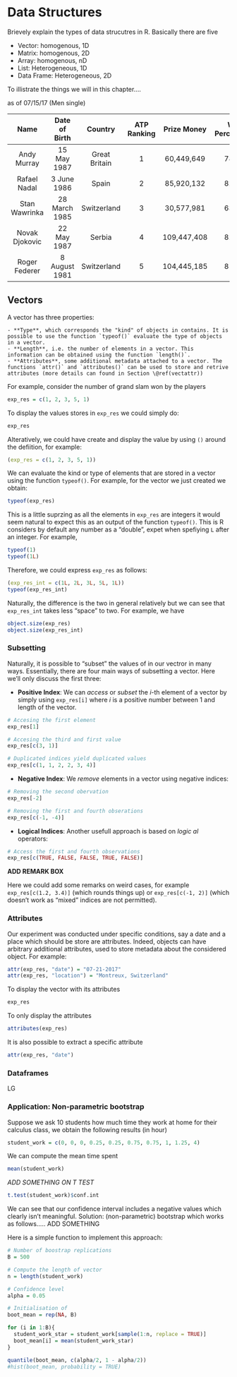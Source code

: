 # Data Structures {#data}

Brievely explain the types of data strucutres in R. Basically there are five

- Vector: homogenous, 1D
- Matrix: homogenous, 2D
- Array: homogenous, nD
- List: Heterogeneous, 1D
- Data Frame: Heterogeneous, 2D

To illistrate the things we will in this chapter....

as of 07/15/17 (Men single)

 Name              Date of Birth       Country            ATP Ranking     Prize Money    Win Percentage   Grand Slam Wins
----------------  ---------------  -------------------  ---------------  -------------- ---------------- ------------------
Andy Murray        15 May 1987     Great Britain            1             60,449,649         78.07               9
Rafael Nadal       3 June 1986       Spain                   2            85,920,132         82.48               15
Stan Wawrinka      28 March 1985     Switzerland             3            30,577,981         63.96              5
Novak Djokovic    22 May 1987          Serbia                4            109,447,408        82.77              12
Roger Federer      8 August 1981      Switzerland            5            104,445,185        81.80              18



## Vectors 

A vector has three properties:

```block2
- **Type**, which corresponds the "kind" of objects in contains. It is possible to use the function `typeof()` evaluate the type of objects in a vector.
- **Length**, i.e. the number of elements in a vector. This information can be obtained using the function `length()`.
- **Attributes**, some additional metadata attached to a vector. The functions `attr()` and `attributes()` can be used to store and retrive attributes (more details can found in Section \@ref(vectattr))
```

For example, consider the number of grand slam won by the players 

```r
exp_res = c(1, 2, 3, 5, 1)
```

To display the values stores in `exp_res` we could simply do:

```r
exp_res
```


Alteratively, we could have create and display the value by using `()` around the defiition, for example:

```r
(exp_res = c(1, 2, 3, 5, 1))
```

We can evaluate the kind or type of elements that are stored in a vector using the function `typeof()`. For example, for the vector we just created we obtain:

```r
typeof(exp_res)
```

This is a little suprzing as all the elements in `exp_res` are integers it would seem natural to expect this as an output of the function `typeof()`. This is R considers by default any number as a "double", expet when spefiying `L` after an integer. For example,  

```r
typeof(1)
typeof(1L)
```

Therefore, we could express `exp_res` as follows:

```r
(exp_res_int = c(1L, 2L, 3L, 5L, 1L))
typeof(exp_res_int)
```

Naturally, the difference is the two in general relatively but we can see that `exp_res_int` takes less "space" to two. For example, we have

```r
object.size(exp_res)
object.size(exp_res_int)
```


### Subsetting

Naturally, it is possible to "subset" the values of in our vectror in many ways. Essentially, there are four main ways of subsetting a vector. Here we'll only discuss the first three:

- **Positive Index**: We can *access* or *subset* the $i$-th element of a vector by simply using `exp_res[i]` where $i$ is a positive number between 1 and length of the vector.

```r
# Accesing the first element
exp_res[1]

# Accesing the third and first value
exp_res[c(3, 1)]

# Duplicated indices yield duplicated values
exp_res[c(1, 1, 2, 2, 3, 4)]
```

- **Negative Index**: We *remove* elements in a vector using negative indices:

```r
# Removing the second obervation
exp_res[-2]

# Removing the first and fourth obserations
exp_res[c(-1, -4)]
```

- **Logical Indices**: Another usefull approach is based on *logic al* operators:

```r
# Access the first and fourth observations
exp_res[c(TRUE, FALSE, FALSE, TRUE, FALSE)]
```

**ADD REMARK BOX**

Here we could add some remarks on weird cases, for example `exp_res[c(1.2, 3.4)]` (which rounds things up) or `exp_res[c(-1, 2)]` (which doesn't work as "mixed" indices are not permitted).

### Attributes {#vectattr}

Our experiment was conducted under specific conditions, say a date and a place which should be store are attributes. Indeed, objects can have arbitrary additional attributes, used to store metadata about the considered object. For example:

```r
attr(exp_res, "date") = "07-21-2017"
attr(exp_res, "location") = "Montreux, Switzerland"
```

To display the vector with its attributes

```r
exp_res
```

To only display the attributes
```r
attributes(exp_res)
```

It is also possible to extract a specific attribute

```r
attr(exp_res, "date")
```


### Dataframes


LG 


### Application: Non-parametric bootstrap

Suppose we ask 10 students how much time they work at home for their calculus class, we obtain the following results (in hour)

```r
student_work = c(0, 0, 0, 0.25, 0.25, 0.75, 0.75, 1, 1.25, 4)
```

We can compute the mean time spent

```r
mean(student_work)
```

*ADD SOMETHING ON T TEST*

```r
t.test(student_work)$conf.int
```

We can see that our confidence interval includes a negative values which clearly isn't meaningful. Solution: (non-parametric) bootstrap which works as follows..... ADD SOMETHING

Here is a simple function to implement this approach:

```r
# Number of boostrap replications
B = 500

# Compute the length of vector
n = length(student_work)

# Confidence level
alpha = 0.05

# Initialisation of 
boot_mean = rep(NA, B)

for (i in 1:B){
  student_work_star = student_work[sample(1:n, replace = TRUE)]
  boot_mean[i] = mean(student_work_star)
}

quantile(boot_mean, c(alpha/2, 1 - alpha/2))
#hist(boot_mean, probability = TRUE)

```
